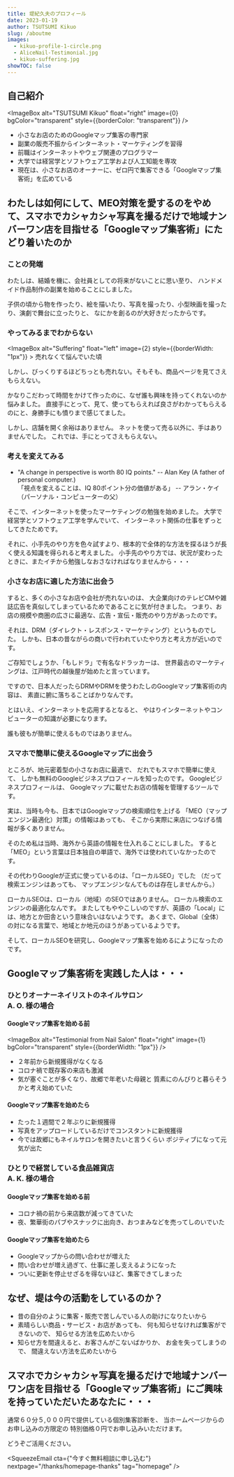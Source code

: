 ```yaml
---
title: 堤紀久夫のプロフィール
date: 2023-01-19
author: TSUTSUMI Kikuo
slug: /aboutme
images: 
  - kikuo-profile-1-circle.png
  - AliceNail-Testimonial.jpg
  - kikuo-suffering.jpg
showTOC: false
---
```

## 自己紹介

<ImageBox alt="TSUTSUMI Kikuo" float="right" 
       image={0} bgColor="transparent"
       style={{borderColor: "transparent"}} />

- 小さなお店のためのGoogleマップ集客の専門家
- 副業の販売不振からインターネット・マーケティングを習得
- 前職はインターネットやウェブ関連のプログラマー
- 大学では経営学とソフトウェア工学および人工知能を専攻
- 現在は、小さなお店のオーナーに、ゼロ円で集客できる「Googleマップ集客術」を広めている

## わたしは如何にして、MEO対策を愛するのをやめて、スマホでカシャカシャ写真を撮るだけで地域ナンバーワン店を目指せる「Googleマップ集客術」にたどり着いたのか

### ことの発端

わたしは、結婚を機に、会社員としての将来がないことに思い至り、
ハンドメイド作品制作の副業を始めることにしました。

子供の頃から物を作ったり、絵を描いたり、写真を撮ったり、小型映画を撮ったり、演劇で舞台に立ったりと、
なにかを創るのが大好きだったからです。

### やってみるまでわからない

<ImageBox alt="Suffering" float="left" image={2}
	  style={{borderWidth: "1px"}} >
<footnote>売れなくて悩んでいた頃</footnote>
</ImageBox>

しかし、びっくりするほどちっとも売れない。そもそも、商品ページを見てさえもらえない。

かなりこだわって時間をかけて作ったのに、なぜ誰も興味を持ってくれないのか悩みました。
直接手にとって、見て、使ってもらえれば良さがわかってもらえるのにと、身勝手にも憤りまで感じてました。

しかし、店舗を開く余裕はありません。
ネットを使って売る以外に、手はありませんでした。
これでは、手にとってさえもらえない。

<clear />

### 考えを変えてみる
- "A change in perspective is worth 80 IQ points." -- Alan Key (A father of personal computer.)<br/>
  「視点を変えることは、IQ 80ポイント分の価値がある」 -- アラン・ケイ（パーソナル・コンピューターの父）

そこで、インターネットを使ったマーケティングの勉強を始めました。
大学で経営学とソフトウェア工学を学んでいて、
インターネット関係の仕事をずっとしてきたためです。

それに、小手先のやり方を色々試すより、根本的で全体的な方法を探るほうが長く使える知識を得られると考えました。
小手先のやり方では、状況が変わったときに、またイチから勉強しなおさなければなりませんから・・・

### 小さなお店に適した方法に出会う

すると、多くの小さなお店や会社が売れないのは、
大企業向けのテレビCMや雑誌広告を真似してしまっているためであることに気が付きました。
つまり、お店の規模や商圏の広さに最適な、広告・宣伝・販売のやり方があったのです。

それは、DRM（ダイレクト・レスポンス・マーケティング）というものでした。
しかも、日本の昔ながらの商いで行われていたやり方と考え方が近いのです。

ご存知でしょうか、「もしドラ」で有名なドラッカーは、
世界最古のマーケティングは、江戸時代の越後屋が始めたと言っています。

ですので、日本人だったらDRMやDRMを使うわたしのGoogleマップ集客術の内容は、
素直に腑に落ちることばかりなんです。

とはいえ、インターネットを応用するとなると、
やはりインターネットやコンピューターの知識が必要になります。

誰も彼もが簡単に使えるものではありません。

### スマホで簡単に使えるGoogleマップに出会う

ところが、地元密着型の小さなお店に最適で、
だれでもスマホで簡単に使えて、
しかも無料のGoogleビジネスプロフィールを知ったのです。
Googleビジネスプロフィールは、
Googleマップに載せたお店の情報を管理するツールです。

実は、当時も今も、日本ではGoogleマップの検索順位を上げる
「MEO（マップエンジン最適化）対策」の情報はあっても、
そこから実際に来店につなげる情報が多くありません。

そのため私は当時、海外から英語の情報を仕入れることにしました。
すると「MEO」という言葉は日本独自の単語で、海外では使われていなかったのです。

その代わりGoogleが正式に使っているのは、「ローカルSEO」でした
（だって検索エンジンはあっても、
マップエンジンなんてものは存在しませんから。）

ローカルSEOは、ローカル（地域）のSEOではありません。
ローカル検索のエンジンの最適化なんです。
またしてもややこしいのですが、英語の「Local」には、地方とか田舎という意味合いはないようです。
あくまで、Global（全体）の対になる言葉で、地域とか地元のほうがあっているようです。

そして、ローカルSEOを研究し、Googleマップ集客を始めるにようになったのです。

## Googleマップ集客術を実践した人は・・・

### ひとりオーナーネイリストのネイルサロン<br/> A. O. 様の場合

#### Googleマップ集客を始める前

<ImageBox alt="Testimonial from Nail Salon" float="right" 
       image={1} bgColor="transparent"
       style={{borderWidth: "1px"}} />

* ２年前から新規獲得がなくなる
* コロナ禍で既存客の来店も激減
* 気が塞ぐことが多くなり、故郷で年老いた母親と
  質素にのんびりと暮らそうかと考え始めていた

#### Googleマップ集客を始めたら

* たった１週間で２年ぶりに新規獲得
* 写真をアップロードしているだけでコンスタントに新規獲得
* 今では故郷にもネイルサロンを開きたいと言うくらい
  ポジティブになって元気が出た

### ひとりで経営している食品雑貨店<br/> A. K. 様の場合

#### Googleマップ集客を始める前

* コロナ禍の前から来店数が減ってきていた
* 夜、繁華街のパブやスナックに出向き、おつまみなどを売ってしのいでいた

#### Googleマップ集客を始めたら

* Googleマップからの問い合わせが増えた
* 問い合わせが増え過ぎて、仕事に差し支えるようになった
* ついに更新を停止せざるを得ないほど、集客できてしまった

## なぜ、堤は今の活動をしているのか？

* 昔の自分のように集客・販売で苦しんでいる人の助けになりたいから
* 素晴らしい商品・サービス・お店があっても、
  何も知らせなければ集客ができないので、
  知らせる方法を広めたいから
* 知らせ方を間違えると、お客さんがこないばかりか、
  お金を失ってしまうので、
  間違えない方法を広めたいから

## スマホでカシャカシャ写真を撮るだけで地域ナンバーワン店を目指せる「Googleマップ集客術」にご興味を持っていただいたあなたに・・・

通常６０分５,０００円で提供している個別集客診断を、
当ホームページからのお申し込みの方限定の
特別価格０円でお申し込みいただけます。

どうぞご活用ください。

<SqueezeEmail cta={"今すぐ無料相談に申し込む"} 
          nextpage="/thanks/homepage-thanks"
          tag="homepage"
        />
